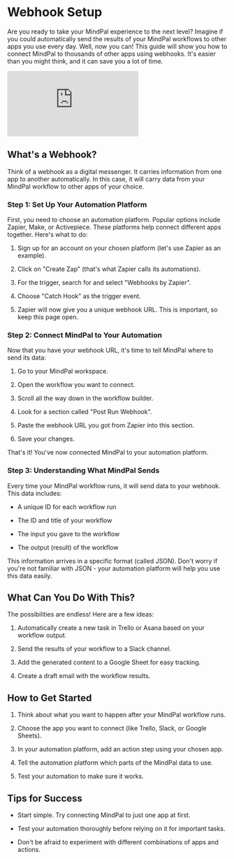 # Webhook Setup

Are you ready to take your MindPal experience to the next level? Imagine if you could automatically send the results of your MindPal workflows to other apps you use every day. Well, now you can! This guide will show you how to connect MindPal to thousands of other apps using webhooks. It's easier than you might think, and it can save you a lot of time.

<iframe
  style={{ width: "100%", aspectRatio: "16/9", marginTop: "32px" }}
  src="https://www.youtube.com/embed/KzW_TxTEzjc"
  title="YouTube video player"
  frameBorder="0"
  allow="accelerometer; autoplay; clipboard-write; encrypted-media; gyroscope; picture-in-picture; web-share"
  allowFullScreen
></iframe>

## What's a Webhook?

Think of a webhook as a digital messenger. It carries information from one app to another automatically. In this case, it will carry data from your MindPal workflow to other apps of your choice.

### Step 1: Set Up Your Automation Platform

First, you need to choose an automation platform. Popular options include Zapier, Make, or Activepiece. These platforms help connect different apps together. Here's what to do:

1.  Sign up for an account on your chosen platform (let's use Zapier as an example).
    
2.  Click on "Create Zap" (that's what Zapier calls its automations).
    
3.  For the trigger, search for and select "Webhooks by Zapier".
    
4.  Choose "Catch Hook" as the trigger event.
    
5.  Zapier will now give you a unique webhook URL. This is important, so keep this page open.
    

### Step 2: Connect MindPal to Your Automation

Now that you have your webhook URL, it's time to tell MindPal where to send its data:

1.  Go to your MindPal workspace.
    
2.  Open the workflow you want to connect.
    
3.  Scroll all the way down in the workflow builder.
    
4.  Look for a section called "Post Run Webhook".
    
5.  Paste the webhook URL you got from Zapier into this section.
    
6.  Save your changes.
    

That's it! You've now connected MindPal to your automation platform.

### Step 3: Understanding What MindPal Sends

Every time your MindPal workflow runs, it will send data to your webhook. This data includes:

*   A unique ID for each workflow run
    
*   The ID and title of your workflow
    
*   The input you gave to the workflow
    
*   The output (result) of the workflow
    

This information arrives in a specific format (called JSON). Don't worry if you're not familiar with JSON - your automation platform will help you use this data easily.

## What Can You Do With This?

The possibilities are endless! Here are a few ideas:

1.  Automatically create a new task in Trello or Asana based on your workflow output.
    
2.  Send the results of your workflow to a Slack channel.
    
3.  Add the generated content to a Google Sheet for easy tracking.
    
4.  Create a draft email with the workflow results.
    

## How to Get Started

1.  Think about what you want to happen after your MindPal workflow runs.
    
2.  Choose the app you want to connect (like Trello, Slack, or Google Sheets).
    
3.  In your automation platform, add an action step using your chosen app.
    
4.  Tell the automation platform which parts of the MindPal data to use.
    
5.  Test your automation to make sure it works.
    

## Tips for Success

*   Start simple. Try connecting MindPal to just one app at first.
    
*   Test your automation thoroughly before relying on it for important tasks.
    
*   Don't be afraid to experiment with different combinations of apps and actions.


<PageFooter />
